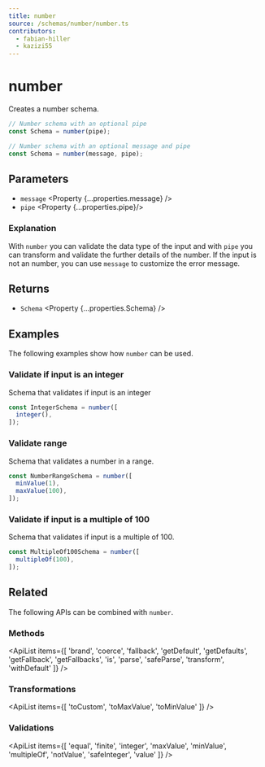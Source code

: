 ```yaml
---
title: number
source: /schemas/number/number.ts
contributors:
  - fabian-hiller
  - kazizi55
---
```



# number

Creates a number schema.

```ts
// Number schema with an optional pipe
const Schema = number(pipe);

// Number schema with an optional message and pipe
const Schema = number(message, pipe);
```

## Parameters

- `message` <Property {...properties.message} />
- `pipe` <Property {...properties.pipe}/>

### Explanation

With `number` you can validate the data type of the input and with `pipe` you can transform and validate the further details of the number. If the input is not an number, you can use `message` to customize the error message.

## Returns

- `Schema` <Property {...properties.Schema} />

## Examples

The following examples show how `number` can be used.

### Validate if input is an integer

Schema that validates if input is an integer

```ts
const IntegerSchema = number([
  integer(),
]);
```

### Validate range

Schema that validates a number in a range.

```ts
const NumberRangeSchema = number([
  minValue(1),
  maxValue(100),
]);
```

### Validate if input is a multiple of 100

Schema that validates if input is a multiple of 100.

```ts
const MultipleOf100Schema = number([
  multipleOf(100),
]);
```

## Related

The following APIs can be combined with `number`.

### Methods

<ApiList
  items={[
    'brand',
    'coerce',
    'fallback',
    'getDefault',
    'getDefaults',
    'getFallback',
    'getFallbacks',
    'is',
    'parse',
    'safeParse',
    'transform',
    'withDefault'
  ]}
/>

### Transformations

<ApiList
  items={[
    'toCustom',
    'toMaxValue',
    'toMinValue'
  ]}
/>

### Validations

<ApiList
  items={[
    'equal',
    'finite',
    'integer',
    'maxValue',
    'minValue',
    'multipleOf',
    'notValue',
    'safeInteger',
    'value'
  ]}
/>
